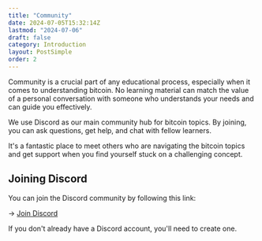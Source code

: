 ```yaml
---
title: "Community"
date: 2024-07-05T15:32:14Z
lastmod: "2024-07-06"
draft: false
category: Introduction
layout: PostSimple
order: 2
---
```


Community is a crucial part of any educational process, especially when it comes to understanding bitcoin. No learning material can match the value of a personal conversation with someone who understands your needs and can guide you effectively.

We use Discord as our main community hub for bitcoin topics. By joining, you can ask questions, get help, and chat with fellow learners.

It's a fantastic place to meet others who are navigating the bitcoin topics and get support when you find yourself stuck on a challenging concept.

## Joining Discord

You can join the Discord community by following this link:

→ [Join Discord](https://discord.com/invite/EAy9XMufbY)

If you don't already have a Discord account, you'll need to create one.
